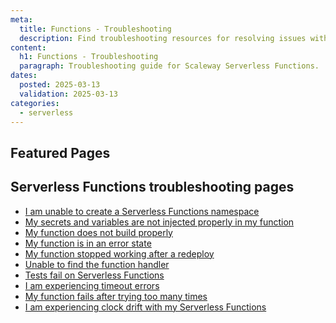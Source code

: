 ```yaml
---
meta:
  title: Functions - Troubleshooting
  description: Find troubleshooting resources for resolving issues with Scaleway Serverless Functions.
content:
  h1: Functions - Troubleshooting
  paragraph: Troubleshooting guide for Scaleway Serverless Functions.
dates:
  posted: 2025-03-13
  validation: 2025-03-13
categories:
  - serverless
---
```


<ProductHeader
  productName="Functions troubleshooting"
  productLogo="functions"
  description="Find resources for resolving issues with Scaleway Serverless Functions."
/>

## Featured Pages

<Grid>
    <DefaultCard 
      title="Serverless Functions FAQ"
      description="General info on Serverless Functions."
      url="/serverless-functions/faq"
      label="See more"
    />
    <DefaultCard 
      title="Methods to deploy Serverless Functions"
      description="Find the best way to deploy Functions."
      url="/serverless-functions/reference-content/deploy-function/"
      label="See more"
    />
    <DefaultCard 
      title="Functions limitations" 
      description="Technical limitations of Serverless Functions."
      url="/serverless-functions/reference-content/functions-limitations/"
      label="See more"
    />
</Grid>
<Grid>
    <DefaultCard 
      title="Serverless Functions billing"
      description="Detailed pricing model."
      url="/serverless-functions/reference-content/functions-billing/"
      label="See more"
    />
    <DefaultCard 
      title="Serverless Functions handler reference"
      description="Understand the behavior of handlers."
      url="/serverless-functions/reference-content/functions-handlers/"
      label="See more"
    />
    <DefaultCard 
      title="Differences between Serverless Jobs, Containers and Functions"
      description="Differences between Serverless products."
      url="/serverless-functions/reference-content/difference-jobs-functions-containers/"
      label="See more"
    />
</Grid>

## Serverless Functions troubleshooting pages 

- [I am unable to create a Serverless Functions namespace](/serverless-functions/troubleshooting/cannot-create-namespace/)
- [My secrets and variables are not injected properly in my function](/serverless-functions/troubleshooting/cannot-inject-secret-variable/)
- [My function does not build properly](/serverless-functions/troubleshooting/function-build-error/)
- [My function is in an error state](/serverless-functions/troubleshooting/function-in-error-state/)
- [My function stopped working after a redeploy](/serverless-functions/troubleshooting/function-stopped-after-redeploy/)
- [Unable to find the function handler](/serverless-functions/troubleshooting/handler-not-found/)
- [Tests fail on Serverless Functions](/serverless-functions/troubleshooting/tests-fail-on-function/)
- [I am experiencing timeout errors](/serverless-functions/troubleshooting/timeout-error/)
- [My function fails after trying too many times](/serverless-functions/troubleshooting/too-many-retries/)
- [I am experiencing clock drift with my Serverless Functions](/serverless-functions/troubleshooting/function-clock-drift/)
